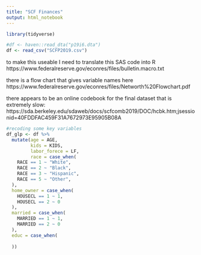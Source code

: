 ```yaml
---
title: "SCF Finances"
output: html_notebook
---
```


```r
library(tidyverse)
```

```r
#df <- haven::read_dta("p19i6.dta")
df <- read_csv("SCFP2019.csv")
```

to make this useable I need to translate this SAS code into R
https://www.federalreserve.gov/econres/files/bulletin.macro.txt

there is a flow chart that gives variable names here
https://www.federalreserve.gov/econres/files/Networth%20Flowchart.pdf

there appears to be an online codebook for the final dataset that is extremely slow:
https://sda.berkeley.edu/sdaweb/docs/scfcomb2019/DOC/hcbk.htm;jsessionid=40FDDFAC459F31A7672973E95905B08A

```r
#recoding some key variables
df_glp <- df %>%
  mutate(age = AGE,
         kids = KIDS,
         labor_forece = LF,
         race = case_when(
    RACE == 1 ~ "White",
    RACE == 2 ~ "Black",
    RACE == 3 ~ "Hispanic",
    RACE == 5 ~ "Other",
  ),
  home_owner = case_when(
    HOUSECL == 1 ~ 1,
    HOUSECL == 2 ~ 0
  ),
  married = case_when(
    MARRIED == 1 ~ 1,
    MARRIED == 2 ~ 0
  ),
  educ = case_when(
    
  ))

```


```r

```


